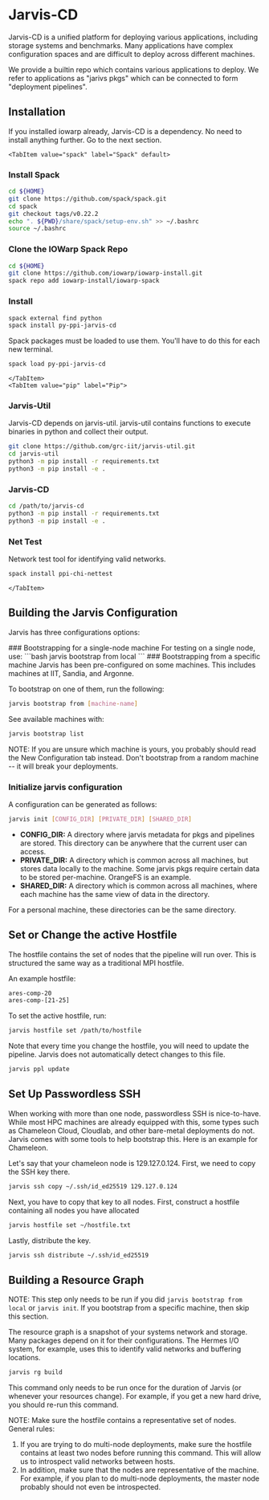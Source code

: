 # Jarvis-CD
Jarvis-CD is a unified platform for deploying various applications, including
storage systems and benchmarks. Many applications have complex configuration
spaces and are difficult to deploy across different machines.

We provide a builtin repo which contains various applications to deploy.
We refer to applications as "jarivs pkgs" which can be connected to form
"deployment pipelines".

## Installation

<Tabs>
    <TabItem value="iowarp" label="IoWarp" default>
      If you installed iowarp already, Jarvis-CD is a dependency.
      No need to install anything further. Go to the next section.
    </TabItem>
    
    <TabItem value="spack" label="Spack" default>
### Install Spack
```bash
cd ${HOME}
git clone https://github.com/spack/spack.git
cd spack
git checkout tags/v0.22.2
echo ". ${PWD}/share/spack/setup-env.sh" >> ~/.bashrc
source ~/.bashrc
```

### Clone the IOWarp Spack Repo
```bash
cd ${HOME}
git clone https://github.com/iowarp/iowarp-install.git
spack repo add iowarp-install/iowarp-spack
```

### Install
```bash
spack external find python
spack install py-ppi-jarvis-cd
```

Spack packages must be loaded to use them.
You'll have to do this for each new terminal.
```bash
spack load py-ppi-jarvis-cd
```
    </TabItem>
    <TabItem value="pip" label="Pip">
### Jarvis-Util
Jarvis-CD depends on jarvis-util. jarvis-util contains functions to execute
binaries in python and collect their output.

```bash
git clone https://github.com/grc-iit/jarvis-util.git
cd jarvis-util
python3 -m pip install -r requirements.txt
python3 -m pip install -e .
```

### Jarvis-CD
```bash
cd /path/to/jarvis-cd
python3 -m pip install -r requirements.txt
python3 -m pip install -e .
```

### Net Test
Network test tool for identifying valid networks.
```bash
spack install ppi-chi-nettest
```
    </TabItem>
</Tabs>

## Building the Jarvis Configuration

Jarvis has three configurations options:


<Tabs>
  <TabItem value="single" label="Single Machine" default>
### Bootstrapping for a single-node machine
For testing on a single node, use:
```bash
jarvis bootstrap from local
```
  </TabItem>
  <TabItem value="existing" label="Existing Machine">
### Bootstrapping from a specific machine
Jarvis has been pre-configured on some machines. This includes
machines at IIT, Sandia, and Argonne.

To bootstrap on one of them, run the following:
```bash 
jarvis bootstrap from [machine-name]
```

See available machines with:
```bash
jarvis bootstrap list
``` 

NOTE: If you are unsure which machine is yours, you probably should read the
New Configuration tab instead. Don't bootstrap from a random machine -- it will
break your deployments.
  </TabItem>
  <TabItem value="new" label="New Configuration">
### Initialize jarvis configuration
A configuration can be generated as follows:
```bash
jarvis init [CONFIG_DIR] [PRIVATE_DIR] [SHARED_DIR]
```
* **CONFIG_DIR:** A directory where jarvis metadata for pkgs and pipelines
are stored. This directory can be anywhere that the current user can access.
* **PRIVATE_DIR:** A directory which is common across all machines, but
stores data locally to the machine. Some jarvis pkgs require certain data to
be stored per-machine. OrangeFS is an example.
* **SHARED_DIR:** A directory which is common across all machines, where
each machine has the same view of data in the directory.

For a personal machine, these directories can be the same directory.
  </TabItem>
</Tabs>

## Set or Change the active Hostfile

The hostfile contains the set of nodes that the pipeline will run over.
This is structured the same way as a traditional MPI hostfile.

An example hostfile:

```txt
ares-comp-20
ares-comp-[21-25]
```

To set the active hostfile, run:

```bash
jarvis hostfile set /path/to/hostfile
```

Note that every time you change the hostfile, you will need to update the
pipeline. Jarvis does not automatically detect changes to this file.

```bash
jarvis ppl update
```

## Set Up Passwordless SSH

When working with more than one node, passwordless SSH is nice-to-have. While most
HPC machines are already equipped with this, some types such as Chameleon Cloud,
Cloudlab, and other bare-metal deployments do not. Jarvis comes with some tools to help
bootstrap this. Here is an example for Chameleon.

Let's say that your chameleon node is 129.127.0.124. First, we need to copy the SSH key there.
```bash
jarvis ssh copy ~/.ssh/id_ed25519 129.127.0.124
```

Next, you have to copy that key to all nodes. First, construct a hostfile containing all nodes
you have allocated
```bash
jarvis hostfile set ~/hostfile.txt
```

Lastly, distribute the key. 
```bash
jarvis ssh distribute ~/.ssh/id_ed25519
```

## Building a Resource Graph

NOTE: This step only needs to be run if you did ``jarvis bootstrap from local`` or ``jarvis init``. 
If you bootstrap from a specific machine, then skip this section.

The resource graph is a snapshot of your systems network and storage.
Many packages depend on it for their configurations. The Hermes I/O system, for example,
uses this to identify valid networks and buffering locations.
```bash
jarvis rg build
```

This command only needs to be run once for the duration of Jarvis (or whenever your resources change).
For example, if you get a new hard drive, you should re-run this command.

NOTE: Make sure the hostfile contains a representative set of nodes. General rules:
1. If you are trying to do multi-node deployments, make sure the hostfile contains
at least two nodes before running this command. This will allow us to introspect
valid networks between hosts.
2. In addition, make sure that the nodes are representative of the machine. For example,
if you plan to do multi-node deployments, the master node probably should not even
be introspected.
